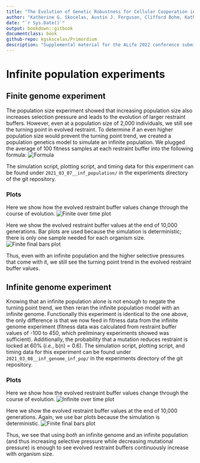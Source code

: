 ```yaml
---
title: "The Evolution of Genetic Robustness for Cellular Cooperation in Early Multicellular Organisms"
author: "Katherine G. Skocelas, Austin J. Ferguson, Clifford Bohm, Katherine Perry, Rosemary Adaji, Charles Ofria"
date: "`r Sys.Date()`"
output: bookdown::gitbook
documentclass: book
github-repo: kgskocelas/Primordium
description: "Supplemental material for the ALife 2022 conference submission"
---
```


# Infinite population experiments

## Finite genome experiment

The population size experiment showed that increasing population size also increases selection pressure and leads to the evolution of larger restraint buffers. 
However, even at a population size of 2,000 individuals, we still see the turning point in evolved restraint. 
To determine if an even higher population size would prevent the turning point trend, we created a population genetics model to simulate an infinite population. 
We plugged the average of 100 fitness samples at each restraint buffer into the following formula:
![Formula]( ./inf_pop/formula.png "Formula")


The simulation script, plotting script, and timing data for this experiment can be found under `2021_03_07__inf_population/` in the experiments directory of the git repository.

### Plots 

Here we show how the evolved restraint buffer values change through the course of evolution. 
![Finite over time plot]( ./inf_pop/over_time.png "Finite over time plot")

Here we show the evolved restraint buffer values at the end of 10,000 generations. 
Bar plots are used because the simulation is deterministic; there is only one sample needed for each organism size. 
![Finite final bars plot]( ./inf_pop/evolved_bars.png "Finite final bars plot")

Thus, even with an infinite population and the higher selective pressures that come with it, we still see the turning point trend in the evolved restraint buffer values. 


## Infinite genome experiment

Knowing that an infinite population alone is not enough to negate the turning point trend, we then reran the infinite population model with an infinite genome. 
Functionally this experiment is identical to the one above, the only difference is that we now feed in fitness data from the infinite genome experiment (fitness data was calculated from restraint buffer values of -100 to 450, which preliminary experiments showed was sufficient).
Additionally, the probability that a mutation reduces restraint is locked at 60% (_i.e._, b(n) = 0.6). 
The simulation script, plotting script, and timing data for this experiment can be found under `2021_03_08__inf_genome_inf_pop/` in the experiments directory of the git repository.

### Plots 

Here we show how the evolved restraint buffer values change through the course of evolution. 
![Infinite over time plot]( ./inf_pop/inf_over_time.png "Infinite over time plot")

Here we show the evolved restraint buffer values at the end of 10,000 generations. 
Again, we use bar plots because the simulation is deterministic.
![Finite final bars plot]( ./inf_pop/inf_evolved_bars.png "Finite final bars plot")

Thus, we see that using *both* an infinite genome and an infinite population (and thus increasing selective pressure while decreasing mutational pressure) is enough to see evolved restraint buffers continuously increase with organism size. 
